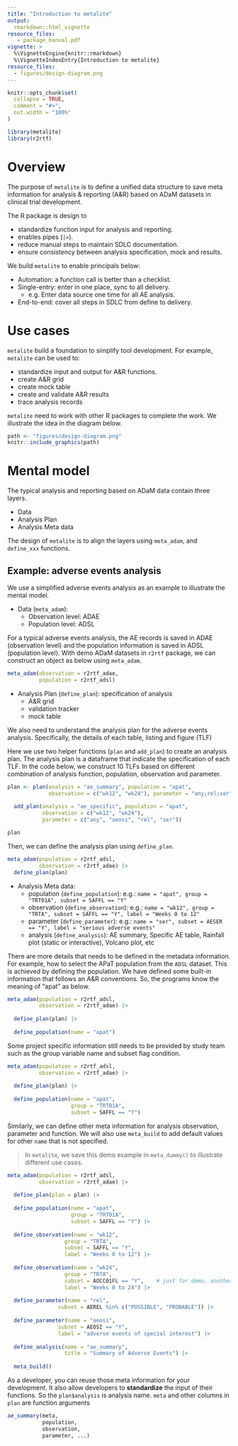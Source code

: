 ```yaml
---
title: "Introduction to metalite"
output:
  rmarkdown::html_vignette
resource_files:
   - package_manual.pdf
vignette: >
  %\VignetteEngine{knitr::rmarkdown}
  %\VignetteIndexEntry{Introduction to metalite}
resource_files:
  - figures/design-diagram.png 
---
```


```r
knitr::opts_chunk$set(
  collapse = TRUE,
  comment = "#>",
  out.width = "100%"
)
```

```r
library(metalite)
library(r2rtf)
```

# Overview

The purpose of `metalite` is to define a unified data structure to save meta information 
for analysis & reporting (A&R) based on ADaM datasets in clinical trial development. 

The R package is design to 

- standardize function input for analysis and reporting. 
- enables pipes (`|>`).
- reduce manual steps to maintain SDLC documentation.
- ensure consistency between analysis specification, mock and results.

We build `metalite` to enable principals below:

- Automation: a function call is better than a checklist. 
- Single-entry: enter in one place, sync to all delivery. 
  - e.g. Enter data source one time for all AE analysis.
- End-to-end: cover all steps in SDLC from define to delivery.

# Use cases 

`metalite` build a foundation to simplify tool development. 
For example, `metalite` can be used to: 

- standardize input and output for A&R functions. 
- create A&R grid 
- create mock table 
- create and validate A&R results
- trace analysis records 

`metalite` need to work with other R packages to complete the work. 
We illustrate the idea in the diagram below.

```r
path <- "figures/design-diagram.png"
knitr::include_graphics(path)
```

# Mental model

The typical analysis and reporting based on ADaM data contain three layers.

- Data
- Analysis Plan 
- Analysis Meta data

The design of `metalite` is to align the layers using `meta_adam`, and `define_xxx` functions. 

## Example: adverse events analysis

We use a simplified adverse events analysis as an example to illustrate the mental model. 

- Data (`meta_adam`):
  + Observation level: ADAE
  + Population level:  ADSL

For a typical adverse events analysis, 
the AE records is saved in ADAE (observation level) and 
the population information is saved in ADSL (population level). 
With demo ADaM datasets in `r2rtf` package, we can construct an object as below using `meta_adam`. 

```r
meta_adam(observation = r2rtf_adae, 
          population = r2rtf_adsl) 
```

- Analysis Plan (`define_plan`): specification of analysis 
  + A&R grid 
  + validation tracker 
  + mock table

We also need to understand the analysis plan for the adverse events analysis. 
Specifically, the details of each table, listing and figure (TLF)

Here we use two helper functions (`plan` and `add_plan`) to create an analysis plan.
The analysis plan is a dataframe that indicate the specification of each TLF.
In the code below, we construct 10 TLFs based on different combination of 
analysis function, population, observation and parameter. 

```r
plan <- plan(analysis = "ae_summary", population = "apat", 
             observation = c("wk12", "wk24"), parameter = "any;rel;ser") |>
  
  add_plan(analysis = "ae_specific", population = "apat", 
           observation = c("wk12", "wk24"), 
           parameter = c("any", "aeosi", "rel", "ser"))

plan
```

Then, we can define the analysis plan using `define_plan`.

```r
meta_adam(population = r2rtf_adsl,
          observation = r2rtf_adae) |>
  define_plan(plan)
```
  
- Analysis Meta data: 
  + population (`define_population`): e.g.: `name = "apat", group = "TRT01A", subset = SAFFL == "Y"` 
  + observation (`define_observation`): e.g.: `name = "wk12", group = "TRTA", subset = SAFFL == "Y", label = "Weeks 0 to 12"` 
  + parameter (`define_parameter`): e.g.: `name = "ser", subset = AESER == "Y", label = "serious adverse events"`
  + analysis (`define_analysis`): AE summary, Specific AE table, Rainfall plot (static or interactive), Volcano plot, etc

There are more details that needs to be defined in the metadata information. 
For example, how to select the APaT population from the `ADSL` dataset. 
This is achieved by defining the population. 
We have defined some built-in information that follows an A&R conventions. 
So, the programs know the meaning of "apat" as below. 

```r
meta_adam(population = r2rtf_adsl, 
          observation = r2rtf_adae) |>
  
  define_plan(plan) |>
  
  define_population(name = "apat")
```

Some project specific information still needs to be provided by study team 
such as the group variable name and subset flag condition. 

```r
meta_adam(population = r2rtf_adsl, 
          observation = r2rtf_adae) |>
  
  define_plan(plan) |>
  
  define_population(name = "apat",
                    group = "TRT01A", 
                    subset = SAFFL == "Y")
```

Similarly, we can define other meta information 
for analysis observation, parameter and function.
We will also use `meta_build` to add default values for other `name` that is not specified. 

> In `metalite`, we save this demo example in `meta_dummy()` to illustrate different use cases.

```r
meta_adam(population = r2rtf_adsl, 
          observation = r2rtf_adae) |>
  
  define_plan(plan = plan) |>
  
  define_population(name = "apat",
                    group = "TRT01A", 
                    subset = SAFFL == "Y") |>
  
  define_observation(name = "wk12",
                  group = "TRTA", 
                  subset = SAFFL == "Y", 
                  label = "Weeks 0 to 12") |>
  
  define_observation(name = "wk24",
                  group = "TRTA", 
                  subset = AOCC01FL == "Y",    # just for demo, another flag shall be used.  
                  label = "Weeks 0 to 24") |>
  
  define_parameter(name = "rel", 
                subset = AEREL %in% c("POSSIBLE", "PROBABLE")) |>
  
  define_parameter(name = "aeosi", 
                subset = AEOSI == "Y", 
                label = "adverse events of special interest") |> 
  
  define_analysis(name = "ae_summary", 
                  title = "Summary of Adverse Events") |>
  
  meta_build()
```

As a developer, you can reuse those meta information for your development. 
It also allow developers to **standardize** the input of their functions.
So the `plan$analysis` is analysis name. `meta` and other columns in `plan` are function arguments

```r
ae_summary(meta, 
           population, 
           observation, 
           parameter, ...)
```




